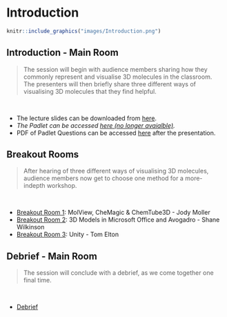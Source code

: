 # Introduction

```r
knitr::include_graphics("images/Introduction.png")
```

## Introduction - Main Room {.unlisted .unnumbered}

> The session will begin with audience members sharing how they commonly represent and visualise 3D molecules in the classroom. The presenters will then briefly share three different ways of visualising 3D molecules that they find helpful.

<br>

- The lecture slides can be downloaded from [here](https://github.com/tjelton/STANSW-Stage-6-Conference-3D-modelling-session-2022/blob/main/Worksheets/Slides/2022%20STANSW%20ST6%203D%20Modelling%20Presentation.pdf).
- *The Padlet can be accessed [here (no longer avaialble)]().*
- PDF of Padlet Questions can be accessed [here](https://github.com/tjelton/STANSW-Stage-6-Conference-3D-modelling-session-2022/blob/main/Worksheets/Padlet/Padlet.pdf){target="_blank"} after the presentation.

## Breakout Rooms {.unlisted .unnumbered}

> After hearing of three different ways of visualising 3D molecules, audience members now get to choose one method for a more-indepth workshop.

<br>

- [Breakout Room 1](#Room-1): MolView, CheMagic & ChemTube3D - Jody Moller
- [Breakout Room 2](#Room-2): 3D Models in Microsoft Office and Avogadro - Shane Wilkinson
- [Breakout Room 3](#Room-3): Unity - Tom Elton


## Debrief - Main Room {.unlisted .unnumbered}

> The session will conclude with a debrief, as we come together one final time.

<br>

- [Debrief](#Debrief)
